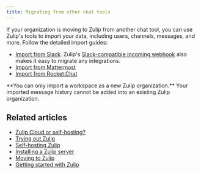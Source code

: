 ```yaml
---
title: Migrating from other chat tools
---
```



If your organization is moving to Zulip from another chat tool, you can use
Zulip's tools to import your data, including users, channels, messages, and
more. Follow the detailed import guides:

* [Import from Slack](/help/import-from-slack). Zulip's [Slack-compatible
  incoming webhook](https://zulip.com/integrations/doc/slack_incoming) also
  makes it easy to migrate any integrations.
* [Import from Mattermost](/help/import-from-mattermost)
* [Import from Rocket.Chat](/help/import-from-rocketchat)

<ZulipNote>
  **You can only import a workspace as a new Zulip organization.** Your imported
  message history cannot be added into an existing Zulip organization.
</ZulipNote>

## Related articles

* [Zulip Cloud or self-hosting?](/help/zulip-cloud-or-self-hosting)
* [Trying out Zulip](/help/trying-out-zulip)
* [Self-hosting Zulip](/self-hosting/)
* [Installing a Zulip server](https://zulip.readthedocs.io/en/stable/production/install.html)
* [Moving to Zulip](/help/moving-to-zulip)
* [Getting started with Zulip](/help/getting-started-with-zulip)
